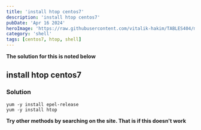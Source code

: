 ```yaml
---
title: 'install htop centos7'
description: 'install htop centos7'
pubDate: 'Apr 16 2024'
heroImage: 'https://raw.githubusercontent.com/vitalik-hakim/TABLES404/main/error_b/SHELL.jpg'
category: 'shell'
tags: [centos7, htop, shell]
---
```


**The solution for this is noted below**

## install htop centos7

### Solution

```shell
yum -y install epel-release
yum -y install htop
```

**Try other methods by searching on the site. That is if this doesn't work**
